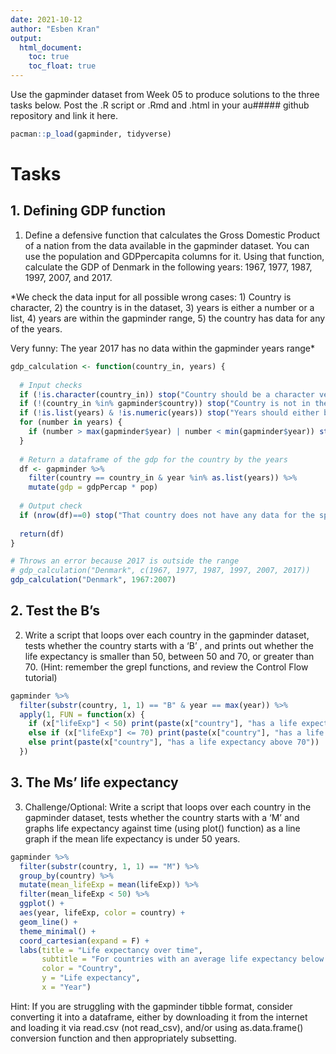 ---
date: 2021-10-12
author: "Esben Kran"
output:
  html_document:
    toc: true
    toc_float: true
---

Use the gapminder dataset from Week 05 to produce solutions to the three tasks below. Post the .R script or .Rmd and .html in your au##### github repository and link it here.

```{r}
pacman::p_load(gapminder, tidyverse)
```

# Tasks

## 1. Defining GDP function

1. Define a defensive function that calculates the Gross Domestic Product of a nation from the data available in the gapminder dataset. You can use the population and GDPpercapita columns for it. Using that function, calculate the GDP of Denmark in the following years: 1967, 1977, 1987, 1997, 2007, and 2017.

*We check the data input for all possible wrong cases: 1) Country is character, 2) the country is in the dataset, 3) years is either a number or a list, 4) years are within the gapminder range, 5) the country has data for any of the years.

Very funny: The year 2017 has no data within the gapminder years range*

```{r}

gdp_calculation <- function(country_in, years) {
  
  # Input checks
  if (!is.character(country_in)) stop("Country should be a character vector.")
  if (!(country_in %in% gapminder$country)) stop("Country is not in the gapminder dataset.")
  if (!is.list(years) & !is.numeric(years)) stop("Years should either be a list of years or a number.")
  for (number in years) {
    if (number > max(gapminder$year) | number < min(gapminder$year)) stop(paste(number, "is not within the gapminder year range."))
  }
  
  # Return a dataframe of the gdp for the country by the years
  df <- gapminder %>% 
    filter(country == country_in & year %in% as.list(years)) %>% 
    mutate(gdp = gdpPercap * pop)
  
  # Output check
  if (nrow(df)==0) stop("That country does not have any data for the specified years.")
  
  return(df)
}

# Throws an error because 2017 is outside the range
# gdp_calculation("Denmark", c(1967, 1977, 1987, 1997, 2007, 2017))
gdp_calculation("Denmark", 1967:2007)

```

## 2. Test the B's

2. Write a script that loops over each country in the gapminder dataset, tests whether the country starts with a ‘B’ , and prints out whether the life expectancy is smaller than 50, between 50 and 70, or greater than 70. (Hint: remember the grepl functions, and review the Control Flow tutorial)

```{r}

gapminder %>% 
  filter(substr(country, 1, 1) == "B" & year == max(year)) %>% 
  apply(1, FUN = function(x) {
    if (x["lifeExp"] < 50) print(paste(x["country"], "has a life expectancy below 50"))
    else if (x["lifeExp"] <= 70) print(paste(x["country"], "has a life expectancy between 50 and 70 (inclusive)"))
    else print(paste(x["country"], "has a life expectancy above 70"))
  })

```

## 3. The Ms' life expectancy

3. Challenge/Optional: Write a script that loops over each country in the gapminder dataset, tests whether the country starts with a ‘M’ and graphs life expectancy against time (using plot() function) as a line graph if the mean life expectancy is under 50 years.

```{r}
gapminder %>% 
  filter(substr(country, 1, 1) == "M") %>%
  group_by(country) %>% 
  mutate(mean_lifeExp = mean(lifeExp)) %>% 
  filter(mean_lifeExp < 50) %>% 
  ggplot() +
  aes(year, lifeExp, color = country) +
  geom_line() +
  theme_minimal() +
  coord_cartesian(expand = F) +
  labs(title = "Life expectancy over time",
       subtitle = "For countries with an average life expectancy below 50 years",
       color = "Country",
       y = "Life expectancy",
       x = "Year")
```


Hint: If you are struggling with the gapminder tibble format, consider converting it into a dataframe, either by downloading it from the internet and loading it via read.csv (not read_csv), and/or using as.data.frame() conversion function and then appropriately subsetting.


